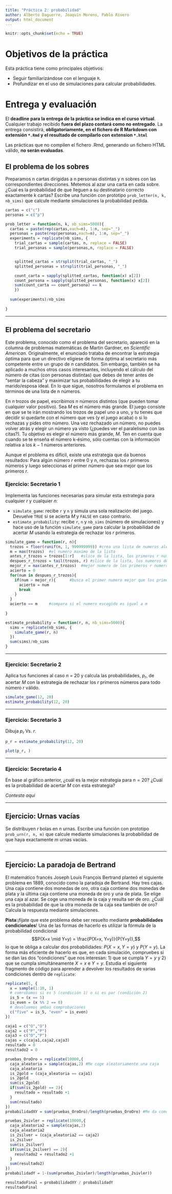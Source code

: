 ```yaml
---
title: "Práctica 2: probabilidad"
author: Alberto Daguerre, Joaquín Moreno, Pablo Rivero
output: html_document
---
```


```r
knitr::opts_chunk$set(echo = TRUE)
```

# Objetivos de la práctica
Esta práctica tiene como principales objetivos:
    
* Seguir familiarizándose con el lenguaje `R`.
* Profundizar en el uso de simulaciones para calcular probabilidades.

# Entrega y evaluación 
El **deadline para la entrega de la práctica se indica en el curso virtual**.
Cualquier trabajo recibido **fuera del plazo contará como no entregado**. La
entrega consistirá, **obligatoriamente, en el fichero de R Markdown con 
extensión `*.Rmd` y el resultado de compilarlo con extension `*.html` **

Las prácticas que no compilen el fichero .Rmd, generando un fichero HTML válido,
**no serán evaluadas**.

## El problema de los sobres
Preparamos n cartas dirigidas a n personas distintas y n sobres con las correspondientes
direcciones. Metemos al azar una carta en cada sobre. ¿Cual es la probabilidad de que
lleguen a su destinatario correcto exactamente k cartas? Escribe una función con prototipo
`prob_letter(n, k, nb_sims)` que calcule mediante simulaciones la probabilidad pedida.

```r
cartas = c("c")
personas = c("p")

prob_letter = function(n, k, nb_sims=5000){
  cartas = paste(rep(cartas,each=n), 1:n, sep="_")
  personas = paste(rep(personas,each=n), 1:n, sep="_")
  experiments = replicate(nb_sims, {
    trial_cartas = sample(cartas, n, replace = FALSE)
    trial_personas = sample(personas,n, replace = FALSE)


    splitted_cartas = strsplit(trial_cartas, "_")
    splitted_personas = strsplit(trial_personas, "_")

    count_carta = sapply(splitted_cartas, function(x) x[2])
    count_persona = sapply(splitted_personas, function(x) x[2])
    sum(count_carta == count_persona) == k
    })
  
  sum(experiments)/nb_sims
  
}
```
-----

## El problema del secretario
Este problema, conocido como el problema del secretario, apareció en la columna
de problemas matemáticas de Martin Gardner, en *Scientific American*. Originalmente,
el enunciado trataba de encontrar la estrategia óptima para que un directivo 
eligiese de forma óptima al secretario más competente entre un grupo de $n$ 
candidatos. Sin embargo, también se ha aplicado a muchos otros casos 
interesantes, incluyendo el cálculo del número de citas (con personas distintas)
que debes de tener antes de "sentar la cabeza" y maximizar tus probabilidades
de elegir a tu marido/esposa ideal. En lo que sigue, nosotros formulamos el 
problema en términos de una lista de n números.

En $n$ trozos de papel, escribimos $n$ números distintos (que pueden tomar cualquier
valor positivo). Sea $M$ es el número más grande. El juego consiste en que se te
irán mostrando los trozos de papel  uno a uno, y tu tienes que decidir si quedarte
con el número que ves (y el juego acaba) o si lo rechazas y pides otro número. Una vez
rechazado un número, no puedes volver atrás y elegir un número ya visto (¿puedes 
ver el paralelismo con las citas?). Tu objetivo es elegir el número más grande, 
$M$. Ten en cuenta que cuando se te enseña el número k-ésimo, sólo cuentas con 
la información relativa a los $k-1$ números anteriores.

Aunque el problema es difícil, existe una estrategia que da buenos resultados: 
Para algún número $r$ entre 0 y n, rechazas los $r$ primeros números y luego
seleccionas el primer número que sea mejor que los primeros $r$.

### Ejercicio: Secretario 1
Implementa las funciones necesarias para simular esta estrategia para cualquier
$r$ y cualquier $n$:
    
* `simulate_game`: recibe `r` y `n` y simula una sola realización del juego.
Devuelve `TRUE` si se acierta $M$ y `FALSE` en caso contrario.
* `estimate_probability`: recibe `r`, `n` y `nb_sims` (número de simulaciones)
y hace uso de la función `simulate_game` para calcular la probabilidad de acertar 
$M$ usando la estrategia de rechazar los $r$ primeros. 

```r
simulate_game = function(r, n){
  trozos = floor(runif(n, 1, 999999999)) #crea una lista de numeros aleatorios de tamaño n
  m = max(trozos)  #el numero maximo de la lista
  antes_r_trozos = trozos[1:r]   #slice de la lista, los primeros r numeros
  despues_r_trozos = tail(trozos, r) #slice de la lista, los numeros despues de r
  mejor_r = max(antes_r_trozos)  #mejor numero de los primeros r numeros
  acierto = 0
  for(num in despues_r_trozos){
    if(num > mejor_r){      #busca el primer numero mejor que los primeros r
      acierto = num       
      break
    }
  }
  acierto == m     #compara si el numero escogido es igual a m
 
}

estimate_probability = function(r, n, nb_sims=5000){
  sims = replicate(nb_sims, {
    simulate_game(r, n)
  })
  sum(sims)/nb_sims
}
```
-----

### Ejercicio: Secretario 2
Aplica tus funciones al caso $n$ = 20 y calcula las probabilidades, $p_r$,
de acertar $M$ con la estrategia de rechazar los $r$ primeros números para 
todo número $r$ válido.

```r
simulate_game(12, 20)
estimate_probability(12, 20)
```
-----

### Ejercicio: Secretario 3
Dibuja $p_r$ Vs. $r$.

```r
p_r = estimate_probability(12, 20)

plot(p_r, )
```
-----


### Ejercicio: Secretario 4
En base al gráfico anterior, ¿cuál es la mejor estrategia para $n=20$? ¿Cuál es
la probabilidad de  acertar $M$ con esta estrategia?

*Contesta aquí*

-----

## Ejercicio: Urnas vacías
Se distribuyen $r$ bolas en $n$ urnas. Escribe una función con prototipo 
`prob_urn(r, n, m)` que
calcule mediante simulaciones la probabilidad de que haya exactamente $m$ 
urnas vacías.

```r

```

-----
## Ejercicio: La paradoja de Bertrand
El matemático francés Joseph Louis François Bertrand planteó el siguiente problema en 1889, conocido
como la paradoja de Bertrand. Hay tres cajas. Una caja contiene dos monedas de oro, otra caja 
contiene dos monedas de plata y la última caja contiene una moneda de oro y una de plata. Se elige 
una caja al azar. Se coge una moneda de la caja y resulta ser de oro. ¿Cuál es la probabilidad de que
la otra moneda de la caja sea también de oro? Calcula la respuesta mediante simulaciones. 

**Pista**:¡fíjate que este problema debe ser resuelto mediante **probabilidades condicionales**! 
Una de las formas de hacerlo es utilizar la fórmula de la probabilidad condicional
$$P(X=x \mid Y=y) = \frac{P(X=x, Y=y)}{P(Y=y)},$$
lo que te obliga a calcular dos probabilidades: $P(X=x, Y=y)$ y $P(Y=y)$. La 
forma más eficiente de hacerlo es que, en cada simulación, compruebes si se dan
las dos "condiciones"  que nos interesan: 1) que se cumpla $Y=y$ y 2) que se cumpla
simultáneamente  $X=x$ e $Y=y$. Estudia el siguiente fragmento de código para aprender a devolver 
los resultados de varias condiciones dentro de `replicate`:

```r
replicate(5, {
  x = sample(1:10, 1)
  # comrobamos si es 5 (condición 1) o si es par (condición 2)
  is_5 = (x == 5)
  is_even = (x %% 2 == 0)
  # devolvemos ambas comprobaciones
  c("five" = is_5, "even" = is_even)
})
```


```r
caja1 = c("O","O")
caja2 = c("P","P")
caja3 = c("O","P")
cajas = c(caja1,caja2,caja3)
resultado = 0
resultado2 = 0

pruebas_OroOro = replicate(10000,{
  caja_aleatoria = sample(cajas,2) #Me coge aleatoriamente una caja
  caja_aleatoria
  is_2gold = (caja_aleatoria == caja1)
  is_2gold
  sum(is_2gold)
  if(sum(is_2gold) == 2){
    resultado = resultado +1
  }
  sum(resultado)
})
probabilidadXY = sum(pruebas_OroOro)/length(pruebas_OroOro) #Me da como resultado la probabilidad de que salga la caja de oro y oro, es decir (P(X = oro, Y = oro))

pruebas_2sivler = replicate(10000,{
  caja_aleatoria2 = sample(cajas,2)
  caja_aleatoria2
  is_2silver = (caja_aleatoria2 == caja2)
  is_2silver
  sum(is_2silver)
  if(sum(is_2silver) == 2){
    resultado2 = resultado2 +1
  }
  sum(resultado2)
})
probabilidadY = 1-(sum(pruebas_2sivler)/length(pruebas_2sivler))

resultadoFinal = probabilidadXY / probabilidadY
resultadoFinal

```


